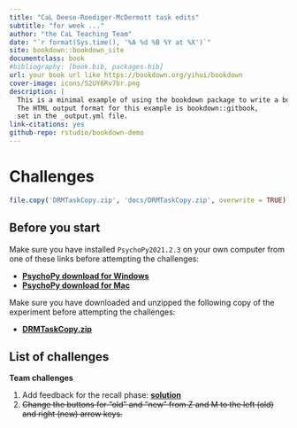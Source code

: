 ```yaml
--- 
title: "CaL Deese-Roediger-McDermott task edits"
subtitle: "for week ..."
author: "the CaL Teaching Team"
date: "`r format(Sys.time(), '%A %d %B %Y at %X')`"
site: bookdown::bookdown_site
documentclass: book
#bibliography: [book.bib, packages.bib]
url: your book url like https://bookdown.org/yihui/bookdown
cover-image: icons/S2UY6Rv7br.png
description: |
  This is a minimal example of using the bookdown package to write a book.
  The HTML output format for this example is bookdown::gitbook,
  set in the _output.yml file.
link-citations: yes
github-repo: rstudio/bookdown-demo
---
```



# Challenges

```r
file.copy('DRMTaskCopy.zip', 'docs/DRMTaskCopy.zip', overwrite = TRUE)
```

## Before you start

Make sure you have installed `PsychoPy2021.2.3` on your own computer from one of these links before attempting the challenges: 

* [<ins>**PsychoPy download for Windows**</ins>](https://github.com/psychopy/psychopy/releases/download/2021.2.3/StandalonePsychoPy-2021.2.3-win64.exe)
* [<ins>**PsychoPy download for Mac**</ins>](https://github.com/psychopy/psychopy/releases/download/2021.2.3/StandalonePsychoPy-2021.2.3-macOS.dmg)

Make sure you have downloaded and unzipped the following copy of the experiment before attempting the challenges: 

* [<ins>**DRMTaskCopy.zip**</ins>](./DRMTaskCopy.zip) 



## List of challenges

:::: {.bluebox}
::: {.center}
**Team challenges**
:::
1. Add feedback for the recall phase: [<ins>**solution**</ins>](#feedback)
1. ~~Change the buttons for “old” and “new” from Z and M to the left (old) and right (new) arrow keys.~~
::::
